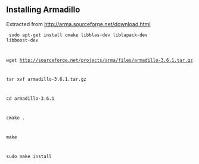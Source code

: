== Installing Armadillo ==

Extracted from http://arma.sourceforge.net/download.html

<code>
sudo apt-get install cmake libblas-dev liblapack-dev libboost-dev

wget http://sourceforge.net/projects/arma/files/armadillo-3.6.1.tar.gz

tar xvf armadillo-3.6.1.tar.gz

cd armadillo-3.6.1

cmake .

make

sudo make install

</code>